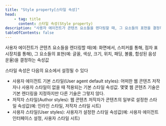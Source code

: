 ```yaml
---
title: "Style property[스타일 속성]"
head:
    - tag: title
      content: 스타일 속성(Style property)
description: "사용자 에이전트가 콘텐츠 요소들을 렌더링할 때, 그 요소들의 표현을 결정하는 속성값"
tableOfContents: false
---
```



사용자 에이전트가 콘텐츠 요소들을 렌더링할 때(예: 화면에서, 스피커를 통해, 점자 표시장치를 통해), 그 요소들의 표현(예: 글꼴, 색상, 크기, 위치, 패딩, 볼륨, 합성된 음성 운율)을 결정하는 속성값

스타일 속성은 다음의 요소에서 설정될 수 있다

*   사용자 에이전트 기본 스타일(<span lang="en">User agent default styles</span>): 어떠한 웹 콘텐츠 저작자나 사용자 스타일이 없을 때 적용되는 기본 스타일 속성값. 몇몇 웹 콘텐츠 기술은 기본 렌더링을 지정하지만 다른 기술은 그렇지 않다.
*   저작자 스타일(<span lang="en">Author styles</span>): 웹 콘텐츠 저작자가 콘텐츠의 일부로 설정한 스타일 속성값(예: 인라인 스타일, 저작자 스타일 시트)
*   사용자 스타일(<span lang="en">User styles</span>): 사용자가 설정한 스타일 속성값(예: 사용자 에이전트 인터페이스 설정, 사용자 스타일 시트)
